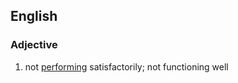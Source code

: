 ==English==

===Adjective===
{{en-adj|-}}

# not [[performing]] satisfactorily; not functioning well